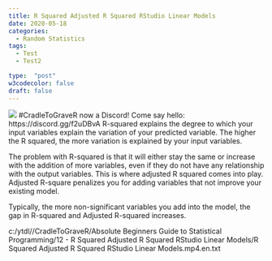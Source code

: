 ```yaml
---
title: R Squared Adjusted R Squared RStudio Linear Models
date: 2020-05-18
categories:
  - Random Statistics
tags:
  - Test
  - Test2

type:  "post"
w3codecolor: false
draft: false
---
```


<img src="https://www.cradletograver.com/auto-posts/images/RSquaredAdjustedRSquaredRStudioLinearModels.mp4.jpg">
#CradleToGraveR now a Discord! Come say hello: https://discord.gg/f2uDBvA
R-squared explains the degree to which your input variables explain the variation of your predicted variable. The higher the R squared, the more variation is explained by your input variables.

The problem with R-squared is that it will either stay the same or increase with the addition of more variables, even if they do not have any relationship with the output variables. This is where adjusted R squared comes into play. Adjusted R-square penalizes you for adding variables that not improve your existing model.

Typically, the more non-significant variables you add into the model, the gap in R-squared and Adjusted R-squared increases.



c:/ytdl//CradleToGraveR/Absolute Beginners Guide to Statistical Programming/12 - R Squared Adjusted R Squared RStudio Linear Models/R Squared Adjusted R Squared RStudio Linear Models.mp4.en.txt
